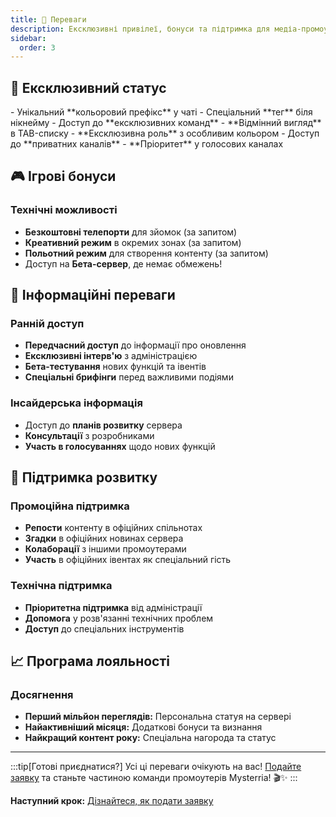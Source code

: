 ```yaml
---
title: 🎁 Переваги
description: Ексклюзивні привілеї, бонуси та підтримка для медіа-промоутерів Mysterria
sidebar:
  order: 3
---
```



## 👑 Ексклюзивний статус

<CardGrid>
<Card title="У грі" icon="star">
- Унікальний **кольоровий префікс** у чаті
- Спеціальний **тег** біля нікнейму
- Доступ до **ексклюзивних команд**
- **Відмінний вигляд** в TAB-списку
</Card>

<Card title="У Discord" icon="discord">
- **Ексклюзивна роль** з особливим кольором
- Доступ до **приватних каналів**
- **Пріоритет** у голосових каналах
</Card>
</CardGrid>

## 🎮 Ігрові бонуси

### Технічні можливості
- **Безкоштовні телепорти** для зйомок (за запитом)
- **Креативний режим** в окремих зонах (за запитом)
- **Польотний режим** для створення контенту (за запитом)
- Доступ на **Бета-сервер**, де немає обмежень!

## 📰 Інформаційні переваги

### Ранній доступ
- **Передчасний доступ** до інформації про оновлення
- **Ексклюзивні інтерв'ю** з адміністрацією
- **Бета-тестування** нових функцій та івентів
- **Спеціальні брифінги** перед важливими подіями

### Інсайдерська інформація
- Доступ до **планів розвитку** сервера
- **Консультації** з розробниками
- **Участь в голосуваннях** щодо нових функцій

## 🚀 Підтримка розвитку

### Промоційна підтримка
- **Репости** контенту в офіційних спільнотах
- **Згадки** в офіційних новинах сервера
- **Колаборації** з іншими промоутерами
- **Участь** в офіційних івентах як спеціальний гість

### Технічна підтримка
- **Пріоритетна підтримка** від адміністрації
- **Допомога** у розв'язанні технічних проблем
- **Доступ** до спеціальних інструментів

## 📈 Програма лояльності

### Досягнення
- **Перший мільйон переглядів:** Персональна статуя на сервері
- **Найактивніший місяця:** Додаткові бонуси та визнання
- **Найкращий контент року:** Спеціальна нагорода та статус

---

:::tip[Готові приєднатися?]
Усі ці переваги очікують на вас! [Подайте заявку](/promoters/application) та станьте частиною команди промоутерів Mysterria! 🎬✨
:::

**Наступний крок:** [Дізнайтеся, як подати заявку](/promoters/application)